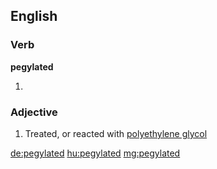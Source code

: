 ==English==

===Verb===
'''pegylated'''

# {{en-past of|pegylate}}

===Adjective===
{{en-adj}}

# Treated, or reacted with [[polyethylene glycol]]

[[de:pegylated]]
[[hu:pegylated]]
[[mg:pegylated]]